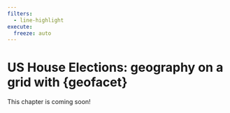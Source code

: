 ```yaml
---
filters:
  - line-highlight
execute: 
  freeze: auto
---
```


# US House Elections: geography on a grid with {geofacet} {#sec-chap10}

::: {.callout-caution}

This chapter is coming soon!

:::